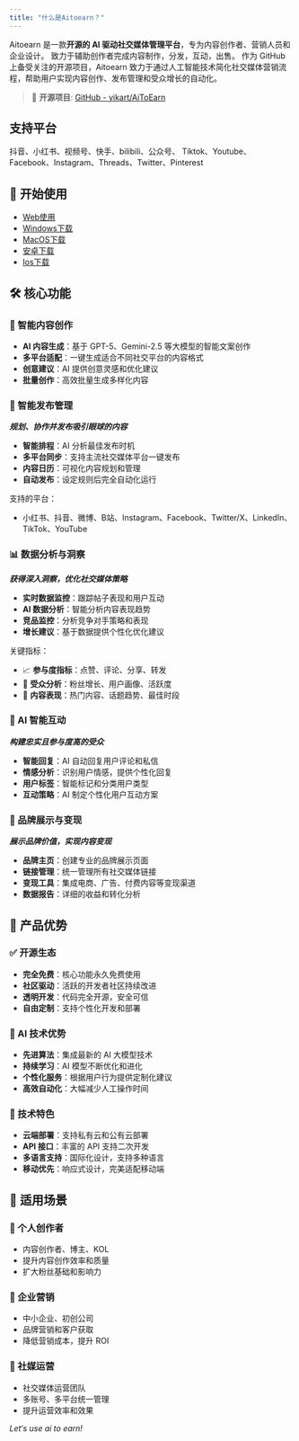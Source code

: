 ```yaml
---
title: "什么是Aitoearn？"
---
```


<UpdatedAt />


Aitoearn 是一款**开源的 AI 驱动社交媒体管理平台**，专为内容创作者、营销人员和企业设计。
致力于辅助创作者完成内容制作，分发，互动，出售。
作为 GitHub 上备受关注的开源项目，Aitoearn 致力于通过人工智能技术简化社交媒体营销流程，帮助用户实现内容创作、发布管理和受众增长的自动化。

> 🔗 **开源项目**: [GitHub - yikart/AiToEarn](https://github.com/yikart/AiToEarn/)

## 支持平台
抖音、小红书、视频号、快手、bilibili、公众号、 Tiktok、Youtube、Facebook、Instagram、Threads、Twitter、Pinterest

## 🚀 开始使用
- [Web使用](https://aitoearn.ai/)
- [Windows下载](https://aitoearn.ai/)
- [MacOS下载](https://aitoearn.ai/)
- [安卓下载](https://aitoearn.ai/)
- [Ios下载](https://aitoearn.ai/)

## 🛠️ 核心功能

### 📝 智能内容创作
- **AI 内容生成**：基于 GPT-5、Gemini-2.5 等大模型的智能文案创作
- **多平台适配**：一键生成适合不同社交平台的内容格式
- **创意建议**：AI 提供创意灵感和优化建议
- **批量创作**：高效批量生成多样化内容

### 📅 智能发布管理
***规划、协作并发布吸引眼球的内容***

- **智能排程**：AI 分析最佳发布时机
- **多平台同步**：支持主流社交媒体平台一键发布
- **内容日历**：可视化内容规划和管理
- **自动发布**：设定规则后完全自动化运行

支持的平台：
- 小红书、抖音、微博、B站、Instagram、Facebook、Twitter/X、LinkedIn、TikTok、YouTube

### 📊 数据分析与洞察
***获得深入洞察，优化社交媒体策略***

- **实时数据监控**：跟踪帖子表现和用户互动
- **AI 数据分析**：智能分析内容表现趋势
- **竞品监控**：分析竞争对手策略和表现
- **增长建议**：基于数据提供个性化优化建议

关键指标：
- 📈 **参与度指标**：点赞、评论、分享、转发
- 👥 **受众分析**：粉丝增长、用户画像、活跃度
- 🎯 **内容表现**：热门内容、话题趋势、最佳时段

### 🤖 AI 智能互动
***构建忠实且参与度高的受众***

- **智能回复**：AI 自动回复用户评论和私信
- **情感分析**：识别用户情感，提供个性化回复
- **用户标签**：智能标记和分类用户类型
- **互动策略**：AI 制定个性化用户互动方案

### 🎨 品牌展示与变现
***展示品牌价值，实现内容变现***

- **品牌主页**：创建专业的品牌展示页面
- **链接管理**：统一管理所有社交媒体链接
- **变现工具**：集成电商、广告、付费内容等变现渠道
- **数据报告**：详细的收益和转化分析

## 🌟 产品优势

### ✅ 开源生态
- **完全免费**：核心功能永久免费使用
- **社区驱动**：活跃的开发者社区持续改进
- **透明开发**：代码完全开源，安全可信
- **自由定制**：支持个性化开发和部署

### 🤖 AI 技术优势
- **先进算法**：集成最新的 AI 大模型技术
- **持续学习**：AI 模型不断优化和进化
- **个性化服务**：根据用户行为提供定制化建议
- **高效自动化**：大幅减少人工操作时间

### 🔧 技术特色
- **云端部署**：支持私有云和公有云部署
- **API 接口**：丰富的 API 支持二次开发
- **多语言支持**：国际化设计，支持多种语言
- **移动优先**：响应式设计，完美适配移动端

## 🎯 适用场景

### 👤 个人创作者
- 内容创作者、博主、KOL
- 提升内容创作效率和质量
- 扩大粉丝基础和影响力

### 🏢 企业营销
- 中小企业、初创公司
- 品牌营销和客户获取
- 降低营销成本，提升 ROI

### 📱 社媒运营
- 社交媒体运营团队
- 多账号、多平台统一管理
- 提升运营效率和效果


*Let‘s use ai to earn!*